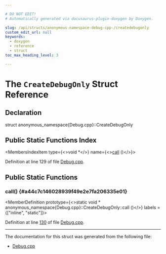 ```yaml
---

# DO NOT EDIT!
# Automatically generated via docusaurus-plugin-doxygen by Doxygen.

slug: /api/structs/anonymous-namespace-debug-cpp-/createdebugonly
custom_edit_url: null
keywords:
  - doxygen
  - reference
  - struct
toc_max_heading_level: 3

---
```





# The `CreateDebugOnly` Struct Reference

<DoxygenPage pluginConfig={pluginConfig}>



## Declaration

<CodeBlock>struct anonymous_namespace{Debug.cpp}::CreateDebugOnly</CodeBlock>

## Public Static Functions Index

<MembersIndex>

<MembersIndexItem
  type={<>void &#42;</>}
  name={<><a href="#a44c7c146028939f49e2e7fa206335e01">call</a> ()</>}>
</MembersIndexItem>

</MembersIndex>


Definition at line 129 of file <a href="/docs/api/files/lib/lib/support/debug-cpp">Debug.cpp</a>.

<SectionDefinition>

## Public Static Functions

### call() {#a44c7c146028939f49e2e7fa206335e01}

<MemberDefinition
  prototype={<>static void &#42; anonymous&#95;namespace&#123;Debug.cpp&#125;::CreateDebugOnly::call ()</>}
  labels = {["inline", "static"]}>

Definition at line <a href="/docs/api/files/lib/lib/support/debug-cpp/#l00130">130</a> of file <a href="/docs/api/files/lib/lib/support/debug-cpp">Debug.cpp</a>.
</MemberDefinition>

</SectionDefinition>

<hr/>

The documentation for this struct was generated from the following file:

<ul>
<li><a href="/docs/api/files/lib/lib/support/debug-cpp">Debug.cpp</a></li>
</ul>

</DoxygenPage>
